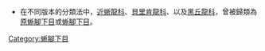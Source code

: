 {{Catmore}}
*在不同版本的分類法中，[[近蜥龍科|近蜥龍科]]、[[貝里肯龍科|貝里肯龍科]]、以及[[黑丘龍科|黑丘龍科]]，曾被歸類為[[原蜥腳下目|原蜥腳下目]]或[[蜥腳下目|蜥腳下目]]。

[[Category:蜥腳下目|Category:蜥腳下目]]